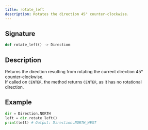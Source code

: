 ```yaml
---
title: rotate_left
description: Rotates the direction 45° counter-clockwise.
---
```


## Signature

```py
def rotate_left() -> Direction
```

## Description

Returns the direction resulting from rotating the current direction 45° counter-clockwise.  
If called on `CENTER`, the method returns `CENTER`, as it has no rotational direction.

## Example

```py
dir = Direction.NORTH
left = dir.rotate_left()
print(left) # Output: Direction.NORTH_WEST
```

